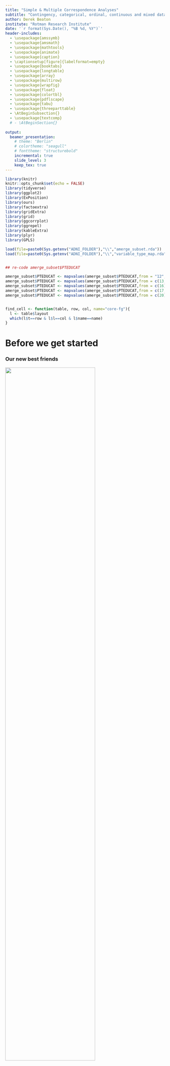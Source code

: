 ```yaml
---
title: "Simple & Multiple Correspondence Analyses"
subtitle: "Contingency, categorical, ordinal, continuous and mixed data"
author: Derek Beaton 
institute: "Rotman Research Institute"
date: '`r format(Sys.Date(), "%B %d, %Y")`'
header-includes:
  - \usepackage{amssymb}
  - \usepackage{amsmath}
  - \usepackage{mathtools}
  - \usepackage{animate}
  - \usepackage{caption}
  - \captionsetup[figure]{labelformat=empty}
  - \usepackage{booktabs}
  - \usepackage{longtable}
  - \usepackage{array}
  - \usepackage{multirow}
  - \usepackage{wrapfig}
  - \usepackage{float}
  - \usepackage{colortbl}
  - \usepackage{pdflscape}
  - \usepackage{tabu}
  - \usepackage{threeparttable}
  - \AtBeginSubsection{}
  - \usepackage{textcomp}
  # - \AtBeginSection{}
  
output:
  beamer_presentation:
    # theme: "Berlin"
    # colortheme: "seagull"
    # fonttheme: "structurebold"
    incremental: true
    slide_level: 3
    keep_tex: true
---
```


```r
library(knitr)
knitr::opts_chunk$set(echo = FALSE)
library(tidyverse)
library(ggplot2)
library(ExPosition)
library(ours)
library(factoextra)
library(gridExtra)
library(grid)
library(ggcorrplot)
library(ggrepel)
library(kableExtra)
library(plyr)
library(GPLS)

load(file=paste0(Sys.getenv("ADNI_FOLDER"),"\\","amerge_subset.rda"))
load(file=paste0(Sys.getenv("ADNI_FOLDER"),"\\","variable_type_map.rda"))


## re-code amerge_subset$PTEDUCAT

amerge_subset$PTEDUCAT <- mapvalues(amerge_subset$PTEDUCAT,from = "12","HS")
amerge_subset$PTEDUCAT <- mapvalues(amerge_subset$PTEDUCAT,from = c(13,14,15),c("HS+","HS+","HS+"))
amerge_subset$PTEDUCAT <- mapvalues(amerge_subset$PTEDUCAT,from = c(16),c("B"))
amerge_subset$PTEDUCAT <- mapvalues(amerge_subset$PTEDUCAT,from = c(17,18,19),c("B+","B+","B+"))
amerge_subset$PTEDUCAT <- mapvalues(amerge_subset$PTEDUCAT,from = c(20),c("ADV"))


find_cell <- function(table, row, col, name="core-fg"){
  l <- table$layout
  which(l$t==row & l$l==col & l$name==name)
}

```

# Before we get started 

### Our new best friends

![](../images/cont_disc.jpg){width=75%, height=75%}

[via \@allison_horst](https://twitter.com/allison_horst)

***

![](../images/nom_ord_bin.jpg){width=75%, height=75%}

[via \@allison_horst](https://twitter.com/allison_horst)

***

![](../images/cont_disc.jpg){width=40%, height=40%}![](../images/nom_ord_bin.jpg){width=40%, height=40%}

* What do we do with all of these in a PCA like way?
* Some are *very* difficult and effectively ignored
  + We won't do that!
* See SS Steven's typology: https://en.wikipedia.org/wiki/Level_of_measurement

### Motivation & Objectives

* Not everything is a number
  + Sometimes numbers aren't numbers!
* We need to recognize when this happens
  + And know what to do
* Introduce CA, MCA, and tricks
  + Leave you overwhelmed, but knowing that
  + PCA is sometimes the most wrong approach
  + CA & MCA are suitably less wrong

### Where to find everything

* Generally: https://github.com/derekbeaton/workshops
* Today: https://github.com/derekbeaton/Workshops/tree/master/Misc/CA_MCA

### Overview

* Revisit PCA
* Looking at some data
* Simple correspondence analysis
  + and many of its connections
* Multiple correspondence analysis
  + generalizes CA (amongst many other things)
  + and how to handle various data types
* A whole bunch of bonuses
  + Robustness, PLS, Networks, Software

# Revisting PCA

### What is PCA for?

* When we can compute a covariance or correlation matrix
* Break data into components
  + Orthogonal
  + Rank ordered
  + Made of bits & pieces of original measures
  

### Eigen- and singular value decompositions

![](../images/EVD_SVD_1.png)

### Eigen- and singular value decompositions

![](../images/EVD_SVD_2.png)

### Eigen- and singular value decompositions

![](../images/EVD_SVD_3.png)

### Eigen- and singular value decompositions

![](../images/EVD_SVD_4.png)

### Eigen- and singular value decompositions

![](../images/EVD_SVD_5.png)

# Some data

### Diagnosis and education

```r

edu_dx_table <- table(amerge_subset$PTEDUCAT, amerge_subset$DX)

kable(edu_dx_table, "latex", booktabs = T) %>%
  kable_styling() %>%
  column_spec(column = 1, italic = T)

```

***

* Given a table, and asked for a multivariate analysis
* We do what we know: PCA


***

```r

edu_dx_pca <- epPCA(edu_dx_table, graphs=F)


pca_rows <- fviz_pca_ind(edu_dx_pca, repel = T) +
  coord_cartesian(xlim=c(edu_dx_pca$Plotting.Data$constraints$minx, edu_dx_pca$Plotting.Data$constraints$maxx), ylim = c(edu_dx_pca$Plotting.Data$constraints$miny, edu_dx_pca$Plotting.Data$constraints$maxy)) +
  theme(panel.grid.major = element_blank(), panel.grid.minor = element_blank(),
        axis.text.x=element_blank(),
        axis.ticks.x=element_blank(),
        axis.text.y=element_blank(),
        axis.ticks.y=element_blank()) +
  xlab(paste0("Component 1. Explained variance: ", round(edu_dx_pca$ExPosition.Data$t[1], digits=2),"%")) +
  ylab(paste0("Component 2. Explained variance: ", round(edu_dx_pca$ExPosition.Data$t[2], digits=2),"%")) +
  ggtitle("PCA:\nRow component scores")


pca_vars <- fviz_pca_var(edu_dx_pca) +
  xlab(paste0("Component 1. Explained variance: ", round(edu_dx_pca$ExPosition.Data$t[1], digits=2),"%")) +
  ylab(paste0("Component 2. Explained variance: ", round(edu_dx_pca$ExPosition.Data$t[2], digits=2),"%")) +
  ggtitle("PCA:\nVariable-Component Correlations")

```

***

```r
grid.arrange(pca_rows, textGrob(""), nrow=1)
```

***

```r
grid.arrange(textGrob(""), pca_vars, nrow=1)
```

***

```r
grid.arrange(pca_rows, pca_vars, nrow=1)
```


### What did we analyze?

```r

kable(round(cor(edu_dx_table), digits=3), "latex", booktabs = T) %>%
  kable_styling()

```

### What did PCA detect?

```r

edu_dx_with_sums <- cbind(edu_dx_table, rowSums(edu_dx_table))
colnames(edu_dx_with_sums)[ncol(edu_dx_with_sums)] <- "Row sums"

kable(edu_dx_with_sums, "latex", booktabs = T) %>%
  kable_styling() %>%
  column_spec(column = 1, italic = T) %>%
  column_spec(column = ncol(edu_dx_with_sums)+1, bold = T, italic = T)

```

### Let's try something different!

```r

edu_dx_table <- t(edu_dx_table)

kable(edu_dx_table, "latex", booktabs = T) %>%
  kable_styling() %>%
  column_spec(column = 1, italic = T)

```

***

```r

edu_dx_pca <- epPCA(edu_dx_table, graphs=F)


pca_rows <- fviz_pca_ind(edu_dx_pca, repel = T) +
  coord_cartesian(xlim=c(edu_dx_pca$Plotting.Data$constraints$minx, edu_dx_pca$Plotting.Data$constraints$maxx), ylim = c(edu_dx_pca$Plotting.Data$constraints$miny, edu_dx_pca$Plotting.Data$constraints$maxy)) +
  theme(panel.grid.major = element_blank(), panel.grid.minor = element_blank(),
        axis.text.x=element_blank(),
        axis.ticks.x=element_blank(),
        axis.text.y=element_blank(),
        axis.ticks.y=element_blank()) +
  xlab(paste0("Component 1. Explained variance: ", round(edu_dx_pca$ExPosition.Data$t[1], digits=2),"%")) +
  ylab(paste0("Component 2. Explained variance: ", round(edu_dx_pca$ExPosition.Data$t[2], digits=2),"%")) +
  ggtitle("PCA:\nRow component scores")


pca_vars <- fviz_pca_var(edu_dx_pca) +
  xlab(paste0("Component 1. Explained variance: ", round(edu_dx_pca$ExPosition.Data$t[1], digits=2),"%")) +
  ylab(paste0("Component 2. Explained variance: ", round(edu_dx_pca$ExPosition.Data$t[2], digits=2),"%")) +
  ggtitle("PCA:\nVariable-Component Correlations")

grid.arrange(pca_rows, pca_vars, nrow=1)

```

### What did PCA analyze?

```r


kable(round(cor(edu_dx_table), digits=3), "latex", booktabs = T) %>%
  kable_styling()

```

### What did PCA detect?

```r
edu_dx_with_sums <- cbind(edu_dx_table, rowSums(edu_dx_table))
colnames(edu_dx_with_sums)[ncol(edu_dx_with_sums)] <- "Row sums"


kable(edu_dx_with_sums, "latex", booktabs = T) %>%
  kable_styling() %>%
  column_spec(column = 1, italic = T) %>%
  column_spec(column = ncol(edu_dx_with_sums)+1, bold = T, italic = T)

```

### What is PCA for?

* When we can compute a *meaningful* covariance or correlation matrix

### Let's take another look

```r

edu_dx_table <- table(amerge_subset$PTEDUCAT, amerge_subset$DX)
edu_dx_with_sums <- rbind(cbind(edu_dx_table, rowSums(edu_dx_table)), colSums(edu_dx_table))

edu_dx_with_sums[nrow(edu_dx_with_sums), ncol(edu_dx_with_sums)] <- NA
colnames(edu_dx_with_sums)[ncol(edu_dx_with_sums)] <- "Row sums"
rownames(edu_dx_with_sums)[nrow(edu_dx_with_sums)] <- "Column sums"

options(knitr.kable.NA = '')
kable(edu_dx_with_sums, "latex", booktabs = T) %>%
  kable_styling() %>%
  column_spec(column = 1, italic = T) %>%
  column_spec(column = ncol(edu_dx_with_sums)+1, bold = T, italic = T) %>%
  row_spec(row = nrow(edu_dx_with_sums), bold = T, italic = T)

```

* Tell me things about this matrix
* What kind of problem does this look like?


# Simple correspondence analysis


### What is CA?

* Initially: *visualize contingency tables* (**a la PCA**, factor analyses)
  + Text (corpus) of philosphy, biblical passages, literature
  + From Benzecri (1964) & Escofier (1965)
  + Fully developed by Escofier (1969)
* Explosion of the technique in France
  + Across virtually every field (except psychology and neuroscience)

### History

* Hotelling (1933) & Thurstone (1933) 
* Hirschfeld (1935) & Horst (1935)
* Guttman (1941)
* Burt (1950)
* And then Benzecri (1964) & Escofier (1965)
* Many more very important characters to re-discover CA

***

* See Lebart's History & Prehistory of CA 
  + http://www.dtmvic.com/doc/About_the_History_of_CA.pdf
* And Beh & Lombardo's series
  + A geneaology of CA: https://onlinelibrary.wiley.com/doi/abs/10.1111/j.1467-842X.2012.00676.x
  + A geneaology of CA 2: http://siba-ese.unisalento.it/index.php/ejasa/article/view/19785


### We're diving in

```r

edu_dx_table <- table(amerge_subset$PTEDUCAT, amerge_subset$DX)

kable(edu_dx_table, "latex", booktabs = T) %>%
  kable_styling() %>%
  column_spec(column = 1, italic = T)

```

```r

edu_dx_ca <- epCA(edu_dx_table, graphs = F)


ca_rows <- fviz_ca_row(edu_dx_ca) +
  coord_cartesian(xlim=c(edu_dx_ca$Plotting.Data$constraints$minx, edu_dx_ca$Plotting.Data$constraints$maxx), ylim = c(edu_dx_ca$Plotting.Data$constraints$miny, edu_dx_ca$Plotting.Data$constraints$maxy)) +
  theme(panel.grid.major = element_blank(), panel.grid.minor = element_blank(),
        axis.text.x=element_blank(),
        axis.ticks.x=element_blank(),
        axis.text.y=element_blank(),
        axis.ticks.y=element_blank()) +
  xlab(paste0("Component 1. Explained variance: ", round(edu_dx_ca$ExPosition.Data$t[1], digits=2),"%")) +
  ylab(paste0("Component 2. Explained variance: ", round(edu_dx_ca$ExPosition.Data$t[2], digits=2),"%")) +
  ggtitle("CA:\nRow component scores")


ca_cols <- fviz_ca_col(edu_dx_ca) +
  coord_cartesian(xlim=c(edu_dx_ca$Plotting.Data$constraints$minx, edu_dx_ca$Plotting.Data$constraints$maxx), ylim = c(edu_dx_ca$Plotting.Data$constraints$miny, edu_dx_ca$Plotting.Data$constraints$maxy)) +
  theme(panel.grid.major = element_blank(), panel.grid.minor = element_blank(),
        axis.text.x=element_blank(),
        axis.ticks.x=element_blank(),
        axis.text.y=element_blank(),
        axis.ticks.y=element_blank()) +
  xlab(paste0("Component 1. Explained variance: ", round(edu_dx_ca$ExPosition.Data$t[1], digits=2),"%")) +
  ylab(paste0("Component 2. Explained variance: ", round(edu_dx_ca$ExPosition.Data$t[2], digits=2),"%")) +
  ggtitle("CA:\nColumn component scores")

```

*** 

```r

grid.arrange(ca_rows, textGrob(""), nrow=1)

```

*** 

```r

grid.arrange(textGrob(""), ca_cols, nrow=1)

```

*** 

```r

grid.arrange(ca_rows, ca_cols, nrow=1)

```

*** 

Want to see a cool trick?

*** 

```r

edu_dx_table <- table(amerge_subset$PTEDUCAT, amerge_subset$DX)

kable(edu_dx_table, "latex", booktabs = T) %>%
  kable_styling() %>%
  column_spec(column = 1, italic = T)

```

*** 

```r

edu_dx_table <- t(edu_dx_table)

kable(edu_dx_table, "latex", booktabs = T) %>%
  kable_styling() %>%
  column_spec(column = 1, italic = T)

```
What if we perform CA on this?

***

```r

edu_dx_ca <- epCA(edu_dx_table, graphs = F)


ca_rows <- fviz_ca_row(edu_dx_ca) +
  coord_cartesian(xlim=c(edu_dx_ca$Plotting.Data$constraints$minx, edu_dx_ca$Plotting.Data$constraints$maxx), ylim = c(edu_dx_ca$Plotting.Data$constraints$miny, edu_dx_ca$Plotting.Data$constraints$maxy)) +
  theme(panel.grid.major = element_blank(), panel.grid.minor = element_blank(),
        axis.text.x=element_blank(),
        axis.ticks.x=element_blank(),
        axis.text.y=element_blank(),
        axis.ticks.y=element_blank()) +
  xlab(paste0("Component 1. Explained variance: ", round(edu_dx_ca$ExPosition.Data$t[1], digits=2),"%")) +
  ylab(paste0("Component 2. Explained variance: ", round(edu_dx_ca$ExPosition.Data$t[2], digits=2),"%")) +
  ggtitle("CA:\nRow component scores")


ca_cols <- fviz_ca_col(edu_dx_ca) +
  coord_cartesian(xlim=c(edu_dx_ca$Plotting.Data$constraints$minx, edu_dx_ca$Plotting.Data$constraints$maxx), ylim = c(edu_dx_ca$Plotting.Data$constraints$miny, edu_dx_ca$Plotting.Data$constraints$maxy)) +
  theme(panel.grid.major = element_blank(), panel.grid.minor = element_blank(),
        axis.text.x=element_blank(),
        axis.ticks.x=element_blank(),
        axis.text.y=element_blank(),
        axis.ticks.y=element_blank()) +
  xlab(paste0("Component 1. Explained variance: ", round(edu_dx_ca$ExPosition.Data$t[1], digits=2),"%")) +
  ylab(paste0("Component 2. Explained variance: ", round(edu_dx_ca$ExPosition.Data$t[2], digits=2),"%")) +
  ggtitle("CA:\nColumn component scores")


grid.arrange(ca_rows, ca_cols, nrow=1)

```
<!--
### Bells, whistles

* Singular vectors, singular values, eigenvalues
* Component scores
* Generalized (weighted) singular vectors
-->

### How did that happen?


```r

edu_dx_table <- table(amerge_subset$PTEDUCAT, amerge_subset$DX)

kable(edu_dx_table, "latex", booktabs = T, caption = "Data") %>%
  kable_styling() %>%
  column_spec(column = 1, italic = T)

```

***

```r

kable( round(edu_dx_table / sum(edu_dx_table), digits= 3), "latex", booktabs = T, caption = "Observed probabilites") %>%
  kable_styling() %>%
  column_spec(column = 1, italic = T)

```

***

```r


observed_probs <- edu_dx_table / sum(edu_dx_table)

edu_dx_with_sums <- rbind(cbind(observed_probs, rowSums(observed_probs)), colSums(observed_probs))
edu_dx_with_sums <- round(edu_dx_with_sums, digits = 3)
colnames(edu_dx_with_sums)[ncol(edu_dx_with_sums)] <- "Row sums"
rownames(edu_dx_with_sums)[nrow(edu_dx_with_sums)] <- "Column sums"
edu_dx_with_sums[nrow(edu_dx_with_sums), ncol(edu_dx_with_sums)] <- NA

options(knitr.kable.NA = '')
kable( edu_dx_with_sums, "latex", booktabs = T, caption = "Observed probabilites and margins") %>%
  kable_styling() %>%
  column_spec(column = 1, italic = T) %>%
  column_spec(column = ncol(edu_dx_with_sums)+1, bold = T, italic = T) %>%
  row_spec(row = nrow(edu_dx_with_sums), bold = T, italic = T)

```

***

```r


row_probs <- rowSums(observed_probs)
col_probs <- colSums(observed_probs)
expected_probabilities <- row_probs %o% col_probs

expected_probabilities_with_sums <- round(rbind(cbind(expected_probabilities, row_probs), col_probs), digits = 3)

colnames(expected_probabilities_with_sums)[ncol(expected_probabilities_with_sums)] <- "Row sums"
rownames(expected_probabilities_with_sums)[nrow(expected_probabilities_with_sums)] <- "Column sums"
expected_probabilities_with_sums[nrow(expected_probabilities_with_sums), ncol(expected_probabilities_with_sums)] <- NA

options(knitr.kable.NA = '')
kable( expected_probabilities_with_sums, "latex", booktabs = T, caption = "Expected probabilites and margins") %>%
  kable_styling() %>%
  column_spec(column = 1, italic = T) %>%
  column_spec(column = ncol(expected_probabilities_with_sums)+1, bold = T, italic = T) %>%
  row_spec(row = nrow(expected_probabilities_with_sums), bold = T, italic = T)

```

***

```r

kable( round(observed_probs - expected_probabilities, digits = 3), "latex", booktabs = T, caption = "Deviations: Observed - Expected") %>%
  kable_styling() %>%
  column_spec(column = 1, italic = T)

```

***

```r

row_constraints <- diag(1/rowSums(observed_probs))
rownames(row_constraints) <- rownames(observed_probs) -> colnames(row_constraints)

kable( round(row_constraints, digits = 3), "latex", booktabs = T, caption = "Row constraints (inverse row margins)") %>%
  kable_styling() %>%
  column_spec(column = 1, italic = T)

```

***

```r

col_constraints <- diag(1/colSums(observed_probs))
rownames(col_constraints) <- colnames(observed_probs) -> colnames(col_constraints)

kable( round(col_constraints, digits = 3), "latex", booktabs = T, caption = "Column constraints (inverse column margins)") %>%
  kable_styling() %>%
  column_spec(column = 1, italic = T)

```

### What CA needs


![](../images/CA_matrices.png)

***

* GSVD($\mathbf{R}$, $\mathbf{X}$, $\mathbf{C}$)
* Uses but generalizes the SVD
  + Uses row & column weights (constraints)
* Gives back
  + Component (factor) scores
  + Eigenvalues, singular values, & singular vectors
  + *Generalized* singular vectors

### What we really decompose

![](../images/Deviations_Over_2.png)

***

![](../images/Deviations_Over.png)

*** 

<!-- $$\Huge \frac{\mathbf{Z}}{\mathbf{R}^{\frac{1}{2}}\mathbf{C}^{\frac{1}{2}}}$$ -->
\begingroup\Huge
\begin{equation*}
\frac{\mathbf{Z}}{\mathbf{R}^{\frac{1}{2}}\mathbf{C}^{\frac{1}{2}}}
\end{equation*}
\endgroup



***

<!-- $$\Huge \frac{(\mathbf{O} - \mathbf{E})}{\mathbf{E}^{\frac{1}{2}}}$$ -->
\begingroup\Huge
\begin{equation*}
\frac{(\mathbf{O} - \mathbf{E})}{\mathbf{E}^{\frac{1}{2}}}
\end{equation*}
\endgroup

***

<!-- $$\Huge \chi^2 = \sum{\frac{(\mathbf{O} - \mathbf{E})^2}{\mathbf{E}}}$$-->
\begingroup\Huge
\begin{equation*}
\chi^2 = \sum{\frac{(\mathbf{O} - \mathbf{E})^2}{\mathbf{E}}}
\end{equation*}
\endgroup

### CA's secrets

```r
EDU <- amerge_subset$PTEDUCAT
DX <- amerge_subset$DX
edu_dx_table <- table(EDU, DX)

chisq.test(edu_dx_table)

edu_dx_ca <- epCA(edu_dx_table, graphs = F)
sum(edu_dx_ca$ExPosition.Data$eigs) * sum(edu_dx_table)

```

***

![](../images/Deviations_Over_Familiar.png)

Besides $\chi^2$ this looks really familiar. What else are rectangles over squares?

***

\begingroup\Huge
\begin{equation*}
r = \frac{cov(\mathbf{x},\mathbf{y})}{\sigma_{\mathbf{x}} \times \sigma_{\mathbf{y}}}
\end{equation*}
\endgroup

### More of CA's secrets

* CA generalizes canonical correlation analysis (CCA)
* CA is the CCA between two *nominal* tables
* How do we create a contingency table?

### Nominal data

\begin{center}
\includegraphics{../images/nom_copy.jpg}
\end{center}

***
```r

EDU_nom <- makeNominalData(as.matrix(EDU))
  colnames(EDU_nom) <- gsub("\\.","", colnames(EDU_nom))
DX_nom <- makeNominalData(as.matrix(DX))
  colnames(DX_nom) <- gsub("\\.","", colnames(DX_nom))

cat_mat <- cbind(amerge_subset$PTEDUCAT, amerge_subset$DX)[558:562,]
colnames(cat_mat) <- c("EDU","DX")
  
  grid.arrange(
    tableGrob(cat_mat,theme=ttheme_default(base_size=18)),
    tableGrob(EDU_nom[558:562,],theme=ttheme_default(base_size=18)),
    tableGrob(DX_nom[558:562,],theme=ttheme_default(base_size=18)),
nrow = 1)
  

```

***

```r


grid.arrange(
  tableGrob(edu_dx_table, theme=ttheme_default(base_size=18)),
  tableGrob(EDU_nom[558:562,],theme=ttheme_default(base_size=18)),
  tableGrob(DX_nom[558:562,],theme=ttheme_default(base_size=18)),
nrow = 1)
  
```

***

```r

grid.arrange(
  textGrob(""),
  tableGrob(EDU_nom[558:562,],theme=ttheme_default(base_size=18)),
  tableGrob(DX_nom[558:562,],theme=ttheme_default(base_size=18)),
nrow = 1)
  
```

### How to analyze nominal data?

* "coding categorical variables with the indicator matrix of dummy variables and considering them as Gaussian, for instance, is almost a crime." in *Jan de Leeuw and the French School of Data Analysis* (Husson, Josse, Saporta)
* We *could* perform PCA on nominal data, but what would we get?


***

```r
  cor_disj_tab <- as.data.frame(round(cor(cbind(EDU_nom, DX_nom)),digits=3))
  cross_disj_tab <- as.data.frame(crossprod(cbind(EDU_nom, DX_nom)))

cor_grob <- tableGrob(cor_disj_tab, theme=ttheme_default(base_size=14))
cross_grob <- tableGrob(cross_disj_tab, theme=ttheme_default(base_size=14))

  cor_grob$grobs[find_cell(cor_grob, 8, 7, "core-bg")][[1]][["gp"]] <-
  cor_grob$grobs[find_cell(cor_grob, 7, 3, "core-bg")][[1]][["gp"]] <-
  cor_grob$grobs[find_cell(cor_grob, 5, 4, "core-bg")][[1]][["gp"]] <- 
  
  gpar(fill="darkolivegreen1", col = "darkolivegreen4", lwd=5, fontsize=15, fontface="bold") ->
  
  cross_grob$grobs[find_cell(cross_grob, 5, 4, "core-bg")][[1]][["gp"]] ->
  cross_grob$grobs[find_cell(cross_grob, 7, 3, "core-bg")][[1]][["gp"]] ->
  cross_grob$grobs[find_cell(cross_grob, 8, 7, "core-bg")][[1]][["gp"]]

tGrob <- textGrob("")
layout_side_by_side <- rbind(
  c(2,3,3,3,3,4), 
  c(2,3,3,3,3,4), 
  c(5,6,6,6,6,7),
  c(5,6,6,6,6,7),
  c(8,8,8,8,8,8)) - 1

grid.arrange(
             tGrob,
             cor_grob,
             tGrob,
             tGrob,
             cross_grob,
             tGrob,
             tGrob, layout_matrix = layout_side_by_side)
```

# Multiple correspondence analysis


### Multiple correspondence analysis

* Two perspectives:
  + *Weighted* PCA for nominal data
  + Generalized CA for N-way contingency tables
* So much more than nominal


### We're diving in

```r

grid.arrange(tableGrob(cbind(EDU_nom, DX_nom)[558:562,],theme=ttheme_default(base_size=18)))

```

This is the kind of table we're analyzing. It has $N = 665$.

```r

edu_dx_cat <- cbind(amerge_subset$DX, amerge_subset$PTEDUCAT)
edu_dx_mca <- epMCA(edu_dx_cat, graphs = F)

### such a hack!!!!
edu_dx_mca$ExPosition.Data$fi[,2] <- edu_dx_mca$ExPosition.Data$fi[,2] * -1
edu_dx_mca$ExPosition.Data$fj[,2] <- edu_dx_mca$ExPosition.Data$fj[,2] * -1


mca_rows <- fviz_mca_ind(edu_dx_mca, col.ind = "grey80") +
  coord_cartesian(xlim=c(edu_dx_mca$Plotting.Data$constraints$minx, edu_dx_mca$Plotting.Data$constraints$maxx), ylim = c(edu_dx_mca$Plotting.Data$constraints$miny, edu_dx_mca$Plotting.Data$constraints$maxy)) +
  theme(panel.grid.major = element_blank(), panel.grid.minor = element_blank(),
        axis.text.x=element_blank(),
        axis.ticks.x=element_blank(),
        axis.text.y=element_blank(),
        axis.ticks.y=element_blank()) +
  xlab(paste0("Component 1. Explained variance: ", round(edu_dx_mca$ExPosition.Data$t[1], digits=2),"%")) +
  ylab(paste0("Component 2. Explained variance: ", round(edu_dx_mca$ExPosition.Data$t[2], digits=2),"%")) +
  ggtitle("MCA:\nRow component scores")


mca_cols <- fviz_mca_var(edu_dx_mca, col.var = "mediumorchid4") +
  coord_cartesian(xlim=c(edu_dx_mca$Plotting.Data$constraints$minx, edu_dx_mca$Plotting.Data$constraints$maxx), ylim = c(edu_dx_mca$Plotting.Data$constraints$miny, edu_dx_mca$Plotting.Data$constraints$maxy)) +
  theme(panel.grid.major = element_blank(), panel.grid.minor = element_blank(),
        axis.text.x=element_blank(),
        axis.ticks.x=element_blank(),
        axis.text.y=element_blank(),
        axis.ticks.y=element_blank()) +
  xlab(paste0("Component 1. Explained variance: ", round(edu_dx_mca$ExPosition.Data$t[1], digits=2),"%")) +
  ylab(paste0("Component 2. Explained variance: ", round(edu_dx_mca$ExPosition.Data$t[2], digits=2),"%")) +
  ggtitle("MCA:\nColumn component scores")

```

***

```r
grid.arrange(mca_rows, textGrob(""), nrow=1)
```

***

```r
grid.arrange(textGrob(""), mca_cols, nrow=1)
```

***

```r
grid.arrange(mca_rows, mca_cols, nrow=1)
```
Does any of this look familiar?

***

```r
grid.arrange(textGrob(""), mca_cols, nrow=1)
```

***

```r
grid.arrange(ca_rows, mca_cols, nrow=1)
```

***

```r
grid.arrange(ca_cols, mca_cols, nrow=1)
```


### CA & MCA Magic!

```r

grid.arrange(
  tableGrob(edu_dx_table, theme=ttheme_default(base_size=15)),
  tableGrob(cbind(EDU_nom, DX_nom)[558:562,],theme=ttheme_default(base_size=15)),
  nrow = 1)

```

Same technique on two *different* tables: same result

### Scaling up

* Let's bring in ApoE
* It has 3 levels: 0 copy, 1 copy, 2 copies

***

```r
cat_mat <- cbind(amerge_subset$PTEDUCAT, amerge_subset$DX, amerge_subset$APOE4)[558:562,]
colnames(cat_mat) <- c("EDU","DX","APOE")

EDU_nom <- makeNominalData(as.matrix(amerge_subset$PTEDUCAT))
  colnames(EDU_nom) <- gsub("\\.","", colnames(EDU_nom))
DX_nom <- makeNominalData(as.matrix(amerge_subset$DX))
  colnames(DX_nom) <- gsub("\\.","", colnames(DX_nom))
APOE_nom <- makeNominalData(as.matrix(amerge_subset$APOE4))
  colnames(APOE_nom) <- gsub("\\.","", colnames(APOE_nom))  
  
crisp_small_table <- cbind(EDU_nom, DX_nom, APOE_nom)[558:562,]
crisp_grob <- tableGrob(crisp_small_table,theme=ttheme_default(base_size=14))
grid.arrange(tableGrob(cat_mat,theme=ttheme_default(base_size=14)),
  crisp_grob,
  nrow=1)

```


```r

edu_dx_apoe_cat <- cbind(amerge_subset$DX, amerge_subset$PTEDUCAT, amerge_subset$APOE4)
edu_dx_apoe_mca <- epMCA(edu_dx_apoe_cat, graphs = F)

mca_rows <- fviz_mca_ind(edu_dx_apoe_mca, col.ind = "grey80") +
  coord_cartesian(xlim=c(edu_dx_apoe_mca$Plotting.Data$constraints$minx, edu_dx_apoe_mca$Plotting.Data$constraints$maxx), ylim = c(edu_dx_apoe_mca$Plotting.Data$constraints$miny, edu_dx_apoe_mca$Plotting.Data$constraints$maxy)) +
  theme(panel.grid.major = element_blank(), panel.grid.minor = element_blank(),
        axis.text.x=element_blank(),
        axis.ticks.x=element_blank(),
        axis.text.y=element_blank(),
        axis.ticks.y=element_blank()) +
  xlab("Component 1") +
  ylab("Component 2") +
  ggtitle("MCA:\nRow component scores")


mca_cols <- fviz_mca_var(edu_dx_apoe_mca, col.var = "mediumorchid4") +
  coord_cartesian(xlim=c(edu_dx_apoe_mca$Plotting.Data$constraints$minx, edu_dx_apoe_mca$Plotting.Data$constraints$maxx), ylim = c(edu_dx_apoe_mca$Plotting.Data$constraints$miny, edu_dx_apoe_mca$Plotting.Data$constraints$maxy)) +
  theme(panel.grid.major = element_blank(), panel.grid.minor = element_blank(),
        axis.text.x=element_blank(),
        axis.ticks.x=element_blank(),
        axis.text.y=element_blank(),
        axis.ticks.y=element_blank()) +
  xlab("Component 1") +
  ylab("Component 2") +
  ggtitle("MCA:\nColumn component scores")

```

***

```r
grid.arrange(mca_rows, textGrob(""), nrow=1)
```

***

```r
grid.arrange(textGrob(""), mca_cols, nrow=1)
```

***

```r
grid.arrange(mca_rows, mca_cols, nrow=1)
```


### Crisp vs. fuzzy coding

```r
cat_mat <- cbind(amerge_subset$PTEDUCAT, amerge_subset$DX, amerge_subset$APOE4)[558:562,]
colnames(cat_mat) <- c("EDU","DX","APOE")

EDU_nom <- makeNominalData(as.matrix(amerge_subset$PTEDUCAT))
  colnames(EDU_nom) <- gsub("\\.","", colnames(EDU_nom))
DX_nom <- makeNominalData(as.matrix(amerge_subset$DX))
  colnames(DX_nom) <- gsub("\\.","", colnames(DX_nom))
APOE_nom <- makeNominalData(as.matrix(amerge_subset$APOE4))
  colnames(APOE_nom) <- gsub("\\.","", colnames(APOE_nom))  
  
```


```r

crisp_small_table <- cbind(EDU_nom, DX_nom, APOE_nom)[558:562,]
crisp_grob <- tableGrob(crisp_small_table,theme=ttheme_default(base_size=14))

  crisp_grob$grobs[find_cell(crisp_grob, 2, 1, "core-bg")][[1]][["gp"]] <-
  crisp_grob$grobs[find_cell(crisp_grob, 3, 1, "core-bg")][[1]][["gp"]] <-
  crisp_grob$grobs[find_cell(crisp_grob, 4, 2, "core-bg")][[1]][["gp"]] <-  
  crisp_grob$grobs[find_cell(crisp_grob, 5, 5, "core-bg")][[1]][["gp"]] <-
  crisp_grob$grobs[find_cell(crisp_grob, 6, 2, "core-bg")][[1]][["gp"]] <-
  gpar(fill="steelblue1", col="steelblue4", lwd=5, fontsize=15, fontface="bold")
  
  crisp_grob$grobs[find_cell(crisp_grob, 2, 8, "core-bg")][[1]][["gp"]] <-
  crisp_grob$grobs[find_cell(crisp_grob, 3, 6, "core-bg")][[1]][["gp"]] <-
  crisp_grob$grobs[find_cell(crisp_grob, 4, 8, "core-bg")][[1]][["gp"]] <-  
  crisp_grob$grobs[find_cell(crisp_grob, 5, 8, "core-bg")][[1]][["gp"]] <-
  crisp_grob$grobs[find_cell(crisp_grob, 6, 7, "core-bg")][[1]][["gp"]] <-
  gpar(fill="firebrick1", col="firebrick4", lwd=5, fontsize=15, fontface="bold")
  
  crisp_grob$grobs[find_cell(crisp_grob, 2, 11, "core-bg")][[1]][["gp"]] <-
  crisp_grob$grobs[find_cell(crisp_grob, 3, 9, "core-bg")][[1]][["gp"]] <-
  crisp_grob$grobs[find_cell(crisp_grob, 4, 11, "core-bg")][[1]][["gp"]] <-  
  crisp_grob$grobs[find_cell(crisp_grob, 5, 11, "core-bg")][[1]][["gp"]] <-
  crisp_grob$grobs[find_cell(crisp_grob, 6, 9, "core-bg")][[1]][["gp"]] <-
  gpar(fill="yellow", col="goldenrod", lwd=5, fontsize=15, fontface="bold")  

grid.arrange(tableGrob(cat_mat,theme=ttheme_default(base_size=14)),
  crisp_grob,
  nrow=1)

```

***

```r

fuzzy_small_table <- crisp_small_table
fuzzy_small_table[2,c(6,8)] <- 0.5
fuzzy_grob <- tableGrob(fuzzy_small_table,theme=ttheme_default(base_size=14))
  
  fuzzy_grob$grobs[find_cell(fuzzy_grob, 2, 1, "core-bg")][[1]][["gp"]] <-
  fuzzy_grob$grobs[find_cell(fuzzy_grob, 3, 1, "core-bg")][[1]][["gp"]] <-
  fuzzy_grob$grobs[find_cell(fuzzy_grob, 4, 2, "core-bg")][[1]][["gp"]] <-  
  fuzzy_grob$grobs[find_cell(fuzzy_grob, 5, 5, "core-bg")][[1]][["gp"]] <-
  fuzzy_grob$grobs[find_cell(fuzzy_grob, 6, 2, "core-bg")][[1]][["gp"]] <-
  gpar(fill="steelblue1", col="steelblue4", lwd=5, fontsize=15, fontface="bold")
  
  fuzzy_grob$grobs[find_cell(fuzzy_grob, 2, 8, "core-bg")][[1]][["gp"]] <-
  fuzzy_grob$grobs[find_cell(fuzzy_grob, 4, 8, "core-bg")][[1]][["gp"]] <-  
  fuzzy_grob$grobs[find_cell(fuzzy_grob, 5, 8, "core-bg")][[1]][["gp"]] <-
  fuzzy_grob$grobs[find_cell(fuzzy_grob, 6, 7, "core-bg")][[1]][["gp"]] <-
  gpar(fill="firebrick1", col="firebrick4", lwd=5, fontsize=15, fontface="bold")  
  
  fuzzy_grob$grobs[find_cell(fuzzy_grob, 3, 6, "core-bg")][[1]][["gp"]] <-
  fuzzy_grob$grobs[find_cell(fuzzy_grob, 3, 8, "core-bg")][[1]][["gp"]] <-  
  gpar(fill="darksalmon", col="firebrick4", lwd=5, fontsize=15, fontface="bold")  
  
fuzzy_grob$grobs[find_cell(fuzzy_grob, 2, 11, "core-bg")][[1]][["gp"]] <-
  fuzzy_grob$grobs[find_cell(fuzzy_grob, 3, 9, "core-bg")][[1]][["gp"]] <-
  fuzzy_grob$grobs[find_cell(fuzzy_grob, 4, 11, "core-bg")][[1]][["gp"]] <-  
  fuzzy_grob$grobs[find_cell(fuzzy_grob, 5, 11, "core-bg")][[1]][["gp"]] <-
  fuzzy_grob$grobs[find_cell(fuzzy_grob, 6, 9, "core-bg")][[1]][["gp"]] <-
  gpar(fill="yellow", col="goldenrod", lwd=5, fontsize=15, fontface="bold")    
  
grid.arrange(tableGrob(cat_mat,theme=ttheme_default(base_size=14)),
  fuzzy_grob,
  nrow = 1)

```

### Our first fuzzy friend

\begin{center}
\includegraphics{../images/ord_copy.jpg}
\end{center}

***

* Modified Hachinksi
  + 0, 1, 2, 3 (in these data)
* Specific form of fuzzy coding: "bipolar"

***

```r

fake_hach <- as.matrix(c(0,3,1,2,1))
colnames(fake_hach) <- "HACH"

therm_fake_hach <- GPLS::thermometer_coding(fake_hach)

grid.arrange(tableGrob(fake_hach,theme=ttheme_default(base_size=22)),
             tableGrob(round(therm_fake_hach,digits = 3),theme=ttheme_default(base_size=22)),
             nrow=1)

```

***

```r

cat_therm_mat <- cbind(amerge_subset$PTEDUCAT, amerge_subset$DX, amerge_subset$APOE4, amerge_subset$HMSCORE)[558:562,]
colnames(cat_therm_mat) <- c("EDU","DX","APOE","HACH")

EDU_nom <- makeNominalData(as.matrix(amerge_subset$PTEDUCAT))
  colnames(EDU_nom) <- gsub("\\.","", colnames(EDU_nom))
DX_nom <- makeNominalData(as.matrix(amerge_subset$DX))
  colnames(DX_nom) <- gsub("\\.","", colnames(DX_nom))
APOE_nom <- makeNominalData(as.matrix(amerge_subset$APOE4))
  colnames(APOE_nom) <- gsub("\\.","", colnames(APOE_nom))  
HACH_therm <- GPLS::thermometer_coding(as.matrix(amerge_subset$HMSCORE))
  colnames(HACH_therm) <- c("HACH-","HACH+")

crispy_fuzzy_table <- cbind(EDU_nom, DX_nom, APOE_nom, HACH_therm)[558:562,]

tGrob <- textGrob("")
layout_side_by_side <- rbind(
  c(2,3,3,3,3,4), 
  c(2,3,3,3,3,4), 
  c(5,6,6,6,6,7),
  c(5,6,6,6,6,7),
  c(8,8,8,8,8,8)) - 1

grid.arrange(
             tGrob,
             tableGrob(cat_therm_mat,theme=ttheme_default(base_size=18)),
             tGrob,
             tGrob,
             tableGrob(round(crispy_fuzzy_table,digits = 3),theme=ttheme_default(base_size=18)),
             tGrob,
             tGrob, layout_matrix = layout_side_by_side)

```


```r

edu_dx_apoe_hach_cat <- cbind(EDU_nom, DX_nom, APOE_nom, HACH_therm)
edu_dx_apoe_hach_mca <- epCA(edu_dx_apoe_hach_cat, graphs = F)

mca_rows <- fviz_ca_row(edu_dx_apoe_hach_mca, col.row = "grey80") +
  coord_cartesian(xlim=c(edu_dx_apoe_hach_mca$Plotting.Data$constraints$minx, edu_dx_apoe_hach_mca$Plotting.Data$constraints$maxx), ylim = c(edu_dx_apoe_hach_mca$Plotting.Data$constraints$miny, edu_dx_apoe_hach_mca$Plotting.Data$constraints$maxy)) +
  theme(panel.grid.major = element_blank(), panel.grid.minor = element_blank(),
        axis.text.x=element_blank(),
        axis.ticks.x=element_blank(),
        axis.text.y=element_blank(),
        axis.ticks.y=element_blank()) +
  xlab("Component 1") +
  ylab("Component 2") +
  ggtitle("MCA:\nRow component scores")


mca_cols <- fviz_ca_col(edu_dx_apoe_hach_mca, col.col = "mediumorchid4") +
  coord_cartesian(xlim=c(edu_dx_apoe_hach_mca$Plotting.Data$constraints$minx, edu_dx_apoe_hach_mca$Plotting.Data$constraints$maxx), ylim = c(edu_dx_apoe_hach_mca$Plotting.Data$constraints$miny, edu_dx_apoe_hach_mca$Plotting.Data$constraints$maxy)) +
  theme(panel.grid.major = element_blank(), panel.grid.minor = element_blank(),
        axis.text.x=element_blank(),
        axis.ticks.x=element_blank(),
        axis.text.y=element_blank(),
        axis.ticks.y=element_blank()) +
  xlab("Component 1") +
  ylab("Component 2") +
  ggtitle("MCA:\nColumn component scores")

```

***

```r
grid.arrange(mca_rows, mca_cols, nrow=1)
```

### Our second fuzzy friend

\begin{center}
\includegraphics{../images/cont_copy.jpg}
\end{center}


***

* Age: 55.00 - 89.60
  + But we need to scale it (Z-score)
* We use two columns again:
  + $\frac{(1 - x)}{2}$ & + $\frac{(1 + x)}{2}$

***

```r

age_scaled_age <- as.matrix(cbind(amerge_subset$AGE, scale(amerge_subset$AGE)))
colnames(age_scaled_age) <- c("AGE","AGE (Z)")

fuzzy_age <- GPLS::escofier_coding(as.matrix(age_scaled_age[,2]), center = F, scale = F)
colnames(fuzzy_age) <- c("AGE-","AGE+")

grid.arrange(tableGrob(round(age_scaled_age, digits=3)[558:562,],theme=ttheme_default(base_size=22)),
             tableGrob(round(fuzzy_age[558:562,],digits = 3),theme=ttheme_default(base_size=22)),
             nrow=1)

```

***

```r

cat_therm_cont_mat <- cbind(amerge_subset$PTEDUCAT, amerge_subset$DX, amerge_subset$APOE4, amerge_subset$HMSCORE, amerge_subset$AGE)[558:562,]
colnames(cat_therm_cont_mat) <- c("EDU","DX","APOE","HACH","AGE")

EDU_nom <- makeNominalData(as.matrix(amerge_subset$PTEDUCAT))
  colnames(EDU_nom) <- gsub("\\.","", colnames(EDU_nom))
DX_nom <- makeNominalData(as.matrix(amerge_subset$DX))
  colnames(DX_nom) <- gsub("\\.","", colnames(DX_nom))
APOE_nom <- makeNominalData(as.matrix(amerge_subset$APOE4))
  colnames(APOE_nom) <- gsub("\\.","", colnames(APOE_nom))  
HACH_therm <- GPLS::thermometer_coding(as.matrix(amerge_subset$HMSCORE))
  colnames(HACH_therm) <- c("HACH-","HACH+")

crispy_fuzzy_table <- cbind(EDU_nom, DX_nom, APOE_nom, HACH_therm, fuzzy_age)[558:562,]

tGrob <- textGrob("")
layout_side_by_side <- rbind(
  c(2,3,3,3,3,4), 
  c(2,3,3,3,3,4), 
  c(5,6,6,6,6,7),
  c(5,6,6,6,6,7),
  c(8,8,8,8,8,8)) - 1

grid.arrange(
             tGrob,
             tableGrob(cat_therm_cont_mat,theme=ttheme_default(base_size=18)),
             tGrob,
             tGrob,
             tableGrob(round(crispy_fuzzy_table,digits = 3),theme=ttheme_default(base_size=18)),
             tGrob,
             tGrob, layout_matrix = layout_side_by_side)

```

***

```r

edu_dx_apoe_hach_age_cat <- cbind(EDU_nom, DX_nom, APOE_nom, HACH_therm, fuzzy_age)
edu_dx_apoe_hach_age_mca <- epCA(edu_dx_apoe_hach_age_cat, graphs = F)

mca_rows <- fviz_ca_row(edu_dx_apoe_hach_age_mca, col.row = "grey80") +
  coord_cartesian(xlim=c(edu_dx_apoe_hach_age_mca$Plotting.Data$constraints$minx, edu_dx_apoe_hach_age_mca$Plotting.Data$constraints$maxx), ylim = c(edu_dx_apoe_hach_age_mca$Plotting.Data$constraints$miny, edu_dx_apoe_hach_age_mca$Plotting.Data$constraints$maxy)) +
  theme(panel.grid.major = element_blank(), panel.grid.minor = element_blank(),
        axis.text.x=element_blank(),
        axis.ticks.x=element_blank(),
        axis.text.y=element_blank(),
        axis.ticks.y=element_blank()) +
  xlab("Component 1") +
  ylab("Component 2") +
  ggtitle("MCA:\nRow component scores")


mca_cols <- fviz_ca_col(edu_dx_apoe_hach_age_mca, col.col = "mediumorchid4") +
  coord_cartesian(xlim=c(edu_dx_apoe_hach_age_mca$Plotting.Data$constraints$minx, edu_dx_apoe_hach_age_mca$Plotting.Data$constraints$maxx), ylim = c(edu_dx_apoe_hach_age_mca$Plotting.Data$constraints$miny, edu_dx_apoe_hach_age_mca$Plotting.Data$constraints$maxy)) +
  theme(panel.grid.major = element_blank(), panel.grid.minor = element_blank(),
        axis.text.x=element_blank(),
        axis.ticks.x=element_blank(),
        axis.text.y=element_blank(),
        axis.ticks.y=element_blank()) +
  xlab("Component 1") +
  ylab("Component 2") +
  ggtitle("MCA:\nColumn component scores")


grid.arrange(mca_rows, mca_cols, nrow=1)

```

### How is this magic possible?!

***

![](../images/distributions.png){width=75%, height=75%}

[See here](http://www.math.wm.edu/~leemis/chart/UDR/UDR.html)


***

![](../images/Chi2.PNG)

[See here](http://www.math.wm.edu/~leemis/chart/UDR/UDR.html)




# Some many bonuses!

## Software

* ExPosition
  + Family of packages
  + Includes resampling
  + Lots of PCA & CA techniques
* factoextra
  + Awesome ggplot2 visualizers for ExPosition
  + http://www.alboukadel.com/ & http://www.sthda.com/english/
* ours
  + Developed here within ONDRI
  + New package for outliers
  + Has some important bells-and-whistles

## Some alternatives

* FactoMineR
* ade4
* ca
* MASS
* psych
* So many others


# (Some) References

### See the reference sections of these

* Beaton, D., Saporta, G., Abdi, H., & Alzheimer's Disease Neuroimaging Initiative. (2019). A generalization of partial least squares regression and correspondence analysis for categorical and mixed data: An application with the ADNI data. bioRxiv, 598888.

* Beaton, D., Sunderland, K. M., Levine, B., Mandzia, J., Masellis, M., Swartz, R. H., ... & Strother, S. C. (2019). Generalization of the minimum covariance determinant algorithm for categorical and mixed data types. bioRxiv, 333005.

### And these

* Abdi, H., Guillemot, V., Eslami, A., & Beaton, D. (2017). Canonical correlation analysis. Encyclopedia of Social Network Analysis and Mining, 1-16.

* Beaton, D., Dunlop, J., & Abdi, H. (2016). Partial least squares correspondence analysis: A framework to simultaneously analyze behavioral and genetic data. Psychological methods, 21(4), 621.

### Techniques

* Greenacre, M. (2017). Correspondence analysis in practice. CRC press.

* Greenacre, M. J. (1984). Theory and Applications of Correspondence Analysis. Retrieved from http://books.google.com/books?id=LsPaAAAAMAAJ

### Techniques

* Greenacre, M. J. (2010). Correspondence analysis. Wiley Interdisciplinary Reviews: Computational Statistics, 2(5), 613–619. https://doi.org/10.1002/wics.114

* Lebart, L., Morineau, A., & Warwick, K. M. (1984). Multivariate descriptive statistical analysis: correspondence analysis and related techniques for large matrices. Wiley.

* Nguyen, L. H., & Holmes, S. (2019). Ten quick tips for effective dimensionality reduction. PLOS Computational Biology, 15(6), e1006907.


### Data

* Escofier, B. (1978). Analyse factorielle et distances répondant au principe d’équivalence distributionnelle. Revue de Statistique Appliquée, 26(4), 29–37.

* Escofier, B. (1979). Traitement simultané de variables qualitatives et quantitatives en analyse factorielle. Cahiers de l’Analyse Des Données, 4(2), 137–146.

* Greenacre, M. (2014). Data Doubling and Fuzzy Coding. In J. Blasius & M. Greenacre (Eds.), Visualization and Verbalization of Data (pp. 239–253). Philadelphia, PA, USA: CRC Press.


### History

* Holmes S, Josse J. Discussion of “50 Years of Data Science”.  Journal of Computational and Graphical Statistics. 2017, V26(4) 768-769. https://www.tandfonline.com/doi/full/10.1080/10618600.2017.1385471
